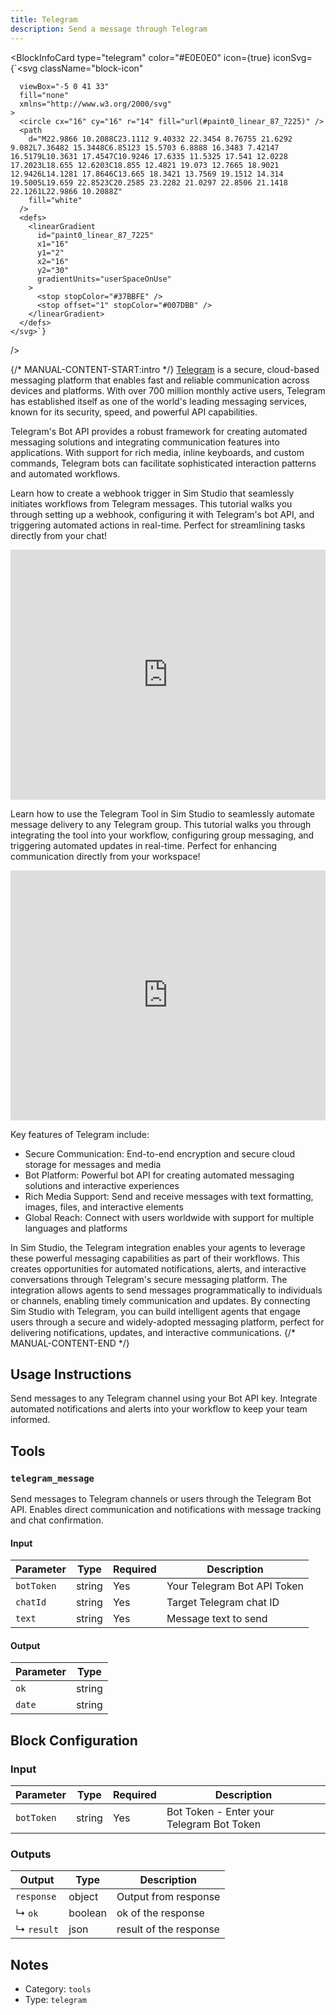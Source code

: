 ```yaml
---
title: Telegram
description: Send a message through Telegram
---
```



<BlockInfoCard
  type="telegram"
  color="#E0E0E0"
  icon={true}
  iconSvg={`<svg className="block-icon"
      
      
      
      viewBox="-5 0 41 33"
      fill="none"
      xmlns="http://www.w3.org/2000/svg"
    >
      <circle cx="16" cy="16" r="14" fill="url(#paint0_linear_87_7225)" />
      <path
        d="M22.9866 10.2088C23.1112 9.40332 22.3454 8.76755 21.6292 9.082L7.36482 15.3448C6.85123 15.5703 6.8888 16.3483 7.42147 16.5179L10.3631 17.4547C10.9246 17.6335 11.5325 17.541 12.0228 17.2023L18.655 12.6203C18.855 12.4821 19.073 12.7665 18.9021 12.9426L14.1281 17.8646C13.665 18.3421 13.7569 19.1512 14.314 19.5005L19.659 22.8523C20.2585 23.2282 21.0297 22.8506 21.1418 22.1261L22.9866 10.2088Z"
        fill="white"
      />
      <defs>
        <linearGradient
          id="paint0_linear_87_7225"
          x1="16"
          y1="2"
          x2="16"
          y2="30"
          gradientUnits="userSpaceOnUse"
        >
          <stop stopColor="#37BBFE" />
          <stop offset="1" stopColor="#007DBB" />
        </linearGradient>
      </defs>
    </svg>`}
/>

{/* MANUAL-CONTENT-START:intro */}
[Telegram](https://telegram.org) is a secure, cloud-based messaging platform that enables fast and reliable communication across devices and platforms. With over 700 million monthly active users, Telegram has established itself as one of the world's leading messaging services, known for its security, speed, and powerful API capabilities.

Telegram's Bot API provides a robust framework for creating automated messaging solutions and integrating communication features into applications. With support for rich media, inline keyboards, and custom commands, Telegram bots can facilitate sophisticated interaction patterns and automated workflows.

Learn how to create a webhook trigger in Sim Studio that seamlessly initiates workflows from Telegram messages. This tutorial walks you through setting up a webhook, configuring it with Telegram's bot API, and triggering automated actions in real-time. Perfect for streamlining tasks directly from your chat!

<iframe
  width="100%"
  height="400"
  src="https://www.youtube.com/embed/9oKcJtQ0_IM"
  title="Use Telegram with Sim Studio"
  frameBorder="0"
  allow="accelerometer; autoplay; clipboard-write; encrypted-media; gyroscope; picture-in-picture"
  allowFullScreen
></iframe>

Learn how to use the Telegram Tool in Sim Studio to seamlessly automate message delivery to any Telegram group. This tutorial walks you through integrating the tool into your workflow, configuring group messaging, and triggering automated updates in real-time. Perfect for enhancing communication directly from your workspace!

<iframe
  width="100%"
  height="400"
  src="https://www.youtube.com/embed/AG55LpUreGI"
  title="Use Telegram with Sim Studio"
  frameBorder="0"
  allow="accelerometer; autoplay; clipboard-write; encrypted-media; gyroscope; picture-in-picture"
  allowFullScreen
></iframe>

Key features of Telegram include:

- Secure Communication: End-to-end encryption and secure cloud storage for messages and media
- Bot Platform: Powerful bot API for creating automated messaging solutions and interactive experiences
- Rich Media Support: Send and receive messages with text formatting, images, files, and interactive elements
- Global Reach: Connect with users worldwide with support for multiple languages and platforms

In Sim Studio, the Telegram integration enables your agents to leverage these powerful messaging capabilities as part of their workflows. This creates opportunities for automated notifications, alerts, and interactive conversations through Telegram's secure messaging platform. The integration allows agents to send messages programmatically to individuals or channels, enabling timely communication and updates. By connecting Sim Studio with Telegram, you can build intelligent agents that engage users through a secure and widely-adopted messaging platform, perfect for delivering notifications, updates, and interactive communications.
{/* MANUAL-CONTENT-END */}

## Usage Instructions

Send messages to any Telegram channel using your Bot API key. Integrate automated notifications and alerts into your workflow to keep your team informed.

## Tools

### `telegram_message`

Send messages to Telegram channels or users through the Telegram Bot API. Enables direct communication and notifications with message tracking and chat confirmation.

#### Input

| Parameter  | Type   | Required | Description                 |
| ---------- | ------ | -------- | --------------------------- |
| `botToken` | string | Yes      | Your Telegram Bot API Token |
| `chatId`   | string | Yes      | Target Telegram chat ID     |
| `text`     | string | Yes      | Message text to send        |

#### Output

| Parameter | Type   |
| --------- | ------ |
| `ok`      | string |
| `date`    | string |

## Block Configuration

### Input

| Parameter  | Type   | Required | Description                               |
| ---------- | ------ | -------- | ----------------------------------------- |
| `botToken` | string | Yes      | Bot Token - Enter your Telegram Bot Token |

### Outputs

| Output     | Type    | Description            |
| ---------- | ------- | ---------------------- |
| `response` | object  | Output from response   |
| ↳ `ok`     | boolean | ok of the response     |
| ↳ `result` | json    | result of the response |

## Notes

- Category: `tools`
- Type: `telegram`
